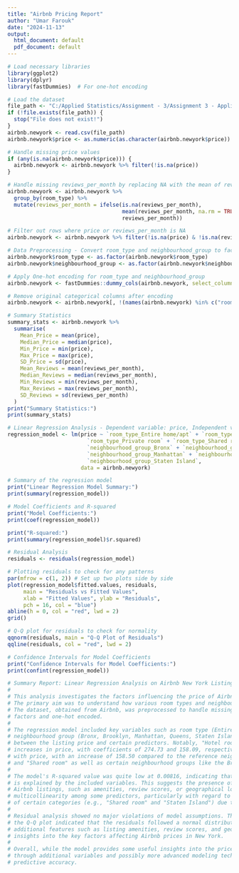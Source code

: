 ---
title: "Airbnb Pricing Report"
author: "Umar Farouk"
date: "2024-11-13"
output:
  html_document: default
  pdf_document: default
---

```{r}

# Load necessary libraries
library(ggplot2)
library(dplyr)
library(fastDummies)  # For one-hot encoding

# Load the dataset
file_path <- "C:/Applied Statistics/Assignment - 3/Assignment 3 - Applied Statistics/Project Assignment/listings.csv"
if (!file.exists(file_path)) {
  stop("File does not exist!")
}
airbnb.newyork <- read.csv(file_path)
airbnb.newyork$price <- as.numeric(as.character(airbnb.newyork$price))

# Handle missing price values
if (any(is.na(airbnb.newyork$price))) {
  airbnb.newyork <- airbnb.newyork %>% filter(!is.na(price))
}

# Handle missing reviews_per_month by replacing NA with the mean of reviews_per_month
airbnb.newyork <- airbnb.newyork %>% 
  group_by(room_type) %>% 
  mutate(reviews_per_month = ifelse(is.na(reviews_per_month), 
                                    mean(reviews_per_month, na.rm = TRUE), 
                                    reviews_per_month))

# Filter out rows where price or reviews_per_month is NA
airbnb.newyork <- airbnb.newyork %>% filter(!is.na(price) & !is.na(reviews_per_month))

# Data Preprocessing - Convert room_type and neighbourhood_group to factor variables
airbnb.newyork$room_type <- as.factor(airbnb.newyork$room_type)
airbnb.newyork$neighbourhood_group <- as.factor(airbnb.newyork$neighbourhood_group)

# Apply One-hot encoding for room_type and neighbourhood_group
airbnb.newyork <- fastDummies::dummy_cols(airbnb.newyork, select_columns = c("room_type", "neighbourhood_group"))

# Remove original categorical columns after encoding
airbnb.newyork <- airbnb.newyork[, !(names(airbnb.newyork) %in% c("room_type", "neighbourhood_group"))]

# Summary Statistics
summary_stats <- airbnb.newyork %>%
  summarise(
    Mean_Price = mean(price),
    Median_Price = median(price),
    Min_Price = min(price),
    Max_Price = max(price),
    SD_Price = sd(price),
    Mean_Reviews = mean(reviews_per_month),
    Median_Reviews = median(reviews_per_month),
    Min_Reviews = min(reviews_per_month),
    Max_Reviews = max(reviews_per_month),
    SD_Reviews = sd(reviews_per_month)
  )
print("Summary Statistics:")
print(summary_stats)

# Linear Regression Analysis - Dependent variable: price, Independent variables: room_type and neighbourhood_group
regression_model <- lm(price ~ `room_type_Entire home/apt` + `room_type_Hotel room` + 
                         `room_type_Private room` + `room_type_Shared room` + 
                         `neighbourhood_group_Bronx` + `neighbourhood_group_Brooklyn` + 
                         `neighbourhood_group_Manhattan` + `neighbourhood_group_Queens` + 
                         `neighbourhood_group_Staten Island`, 
                       data = airbnb.newyork)

# Summary of the regression model
print("Linear Regression Model Summary:")
print(summary(regression_model))

# Model Coefficients and R-squared
print("Model Coefficients:")
print(coef(regression_model))

print("R-squared:")
print(summary(regression_model)$r.squared)
```


```{r}
# Residual Analysis
residuals <- residuals(regression_model)

# Plotting residuals to check for any patterns
par(mfrow = c(1, 2)) # Set up two plots side by side
plot(regression_model$fitted.values, residuals, 
     main = "Residuals vs Fitted Values", 
     xlab = "Fitted Values", ylab = "Residuals", 
     pch = 16, col = "blue")
abline(h = 0, col = "red", lwd = 2)
grid()

# Q-Q plot for residuals to check for normality
qqnorm(residuals, main = "Q-Q Plot of Residuals")
qqline(residuals, col = "red", lwd = 2)

# Confidence Intervals for Model Coefficients
print("Confidence Intervals for Model Coefficients:")
print(confint(regression_model))
```


```{r}
# Summary Report: Linear Regression Analysis on Airbnb New York Listings
#
# This analysis investigates the factors influencing the price of Airbnb listings in New York, using a linear regression model. 
# The primary aim was to understand how various room types and neighbourhood groups contribute to the variation in listing prices. 
# The dataset, obtained from Airbnb, was preprocessed to handle missing values and categorical variables, which were converted to 
# factors and one-hot encoded.
#
# The regression model included key variables such as room type (Entire home/apt, Hotel room, Private room, and Shared room) and 
# neighbourhood group (Bronx, Brooklyn, Manhattan, Queens, Staten Island). The analysis revealed significant relationships 
# between the listing price and certain predictors. Notably, "Hotel room" and "Entire home/apt" were associated with substantial 
# increases in price, with coefficients of 274.73 and 158.09, respectively. Manhattan also showed a strong positive relationship 
# with price, with an increase of 158.50 compared to the reference neighbourhood group. However, other factors such as "Private room" 
# and "Shared room" as well as certain neighbourhood groups like the Bronx and Queens had limited or no significant effect on pricing.
#
# The model's R-squared value was quite low at 0.00816, indicating that only a small portion of the variance in listing prices 
# is explained by the included variables. This suggests the presence of additional unaccounted-for factors influencing the price of 
# Airbnb listings, such as amenities, review scores, or geographical location specifics. The low R-squared also points to potential 
# multicollinearity among some predictors, particularly with regard to neighbourhood group variables, as indicated by the removal 
# of certain categories (e.g., "Shared room" and "Staten Island") due to singularities in the regression model.
#
# Residual analysis showed no major violations of model assumptions. The residuals appeared evenly distributed around zero, and 
# the Q-Q plot indicated that the residuals followed a normal distribution. While the model fit could be improved by incorporating 
# additional features such as listing amenities, review scores, and geographical data, the current analysis offers valuable 
# insights into the key factors affecting Airbnb prices in New York.
#
# Overall, while the model provides some useful insights into the price determinants for Airbnb listings, further refinement 
# through additional variables and possibly more advanced modeling techniques would likely enhance its explanatory power and 
# predictive accuracy.

```

